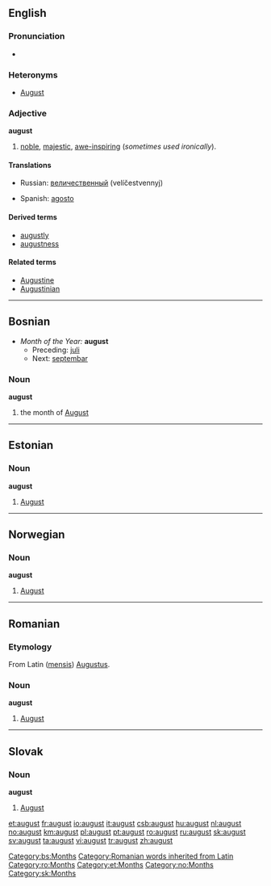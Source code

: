 {{see|August}}
==English==
===Pronunciation===
*{{audio|en-us-august.ogg|Audio (US)}}

===Heteronyms===
* [[August]]

===Adjective===
'''august'''

# [[noble]], [[majestic]], [[awe-inspiring]] (''sometimes used ironically'').

====Translations====
{{top}}
*Russian: [[величественный]] (velíčestvennyj)
{{mid}}
*Spanish: [[agosto]]
{{bottom}}

====Derived terms====
*[[augustly]]
*[[augustness]]

====Related terms====
*[[Augustine]]
*[[Augustinian]]

----

==Bosnian==
*''Month of the Year:'' '''august'''
**Preceding: [[juli]]
**Next: [[septembar]]
===Noun===
'''august''' {{m}}

#the month of [[August]]

[[Category:bs:Months]]

----

==Estonian==

===Noun===
'''august'''

# [[August]]

----

==Norwegian==

===Noun===
'''august'''

# [[August]]

----

==Romanian==

===Etymology===
From Latin ([[mensis]]) [[Augustus#Latin|Augustus]].

===Noun===
'''august''' {{m}}

# [[August]]

[[Category:Romanian words inherited from Latin]]
[[Category:ro:Months]]

----

==Slovak==

===Noun===
'''august''' {{m}}

# [[August]]


[[Category:et:Months]]
[[Category:no:Months]]
[[Category:sk:Months]]

[[et:august]]
[[fr:august]]
[[io:august]]
[[it:august]]
[[csb:august]]
[[hu:august]]
[[nl:august]]
[[no:august]]
[[km:august]]
[[pl:august]]
[[pt:august]]
[[ro:august]]
[[ru:august]]
[[sk:august]]
[[sv:august]]
[[ta:august]]
[[vi:august]]
[[tr:august]]
[[zh:august]]